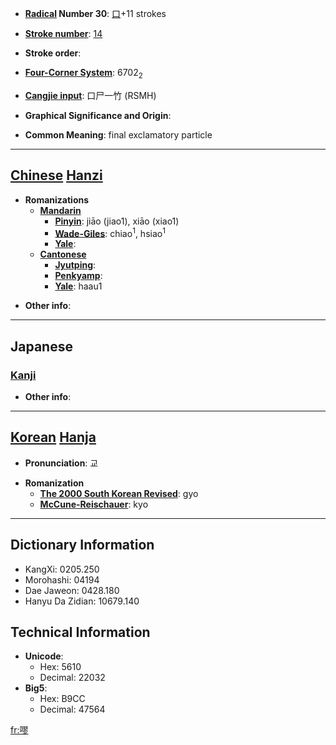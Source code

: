 * '''[[Wiktionary:Chinese radical index| Radical]] Number 30''': [[Wiktionary:Chinese radical index 口|口]]+11 strokes

* '''[[Wiktionary:Chinese total strokes index|Stroke number]]''': [[Wiktionary:Chinese total strokes index 14|14]]

* '''Stroke order''': 

* '''[[Wiktionary:Chinese four corner index|Four-Corner System]]''': 6702<sub>2</sub>

* '''[[Wiktionary:Chinese Cangjie index|Cangjie input]]''': 口尸一竹 (RSMH)

* '''Graphical Significance and Origin''': 

* '''Common Meaning''': final exclamatory particle

----

== [[Chinese]] [[Hanzi]] ==

* '''Romanizations'''
** '''[[Mandarin]]'''
*** '''[[Pinyin]]''': jiāo (jiao1), xiāo (xiao1)
*** '''[[Wade-Giles]]''': chiao<sup>1</sup>, hsiao<sup>1</sup>
*** '''[[Yale]]''': 
** '''[[Cantonese]]'''
*** '''[[Jyutping]]''':
*** '''[[Penkyamp]]''': 
*** '''[[Yale]]''': haau1

* '''Other info''': 

----

==Japanese==
===[[Kanji]]===
{{kanji|on readings=[[こう]] (kō), [[きょう]] (kyō
|kun readings=
}}

* '''Other info''':  

----

== [[Korean]] [[Hanja]] ==

* '''Pronunciation''': 교

* '''Romanization'''
** '''[[The 2000 South Korean Revised Romanization|The 2000 South Korean Revised]]''': gyo
** '''[[McCune-Reischauer]]''': kyo

----

== Dictionary Information ==

* KangXi: 0205.250
* Morohashi: 04194
* Dae Jaweon: 0428.180
* Hanyu Da Zidian: 10679.140

== Technical Information ==

* '''Unicode''':
** Hex: 5610
** Decimal: 22032
* '''Big5''':
** Hex: B9CC
** Decimal: 47564

[[fr:嘐]]